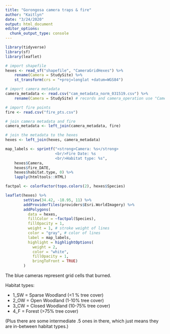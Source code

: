 ```yaml
---
title: "Gorongosa camera traps & fire"
author: "Kaitlyn"
date: "3/24/2020"
output: html_document
editor_options: 
  chunk_output_type: console
---
```


```r
library(tidyverse)
library(sf)
library(leaflet)

# import shapefile
hexes <- read_sf("shapefile", "CameraGridHexes") %>%
    rename(Camera = StudySite) %>%
    st_transform(crs = "+proj=longlat +datum=WGS84")

# import camera metadata
camera_metadata <- read.csv("cam_metadata_norm_031519.csv") %>%
    rename(Camera = StudySite) # records and camera_operation use "Camera" not "StudySite" so this allows them to join

# import fire points
fire <- read.csv("fire_pts.csv")

# join camera metadata and fire
camera_metadata <- left_join(camera_metadata, fire)

# join the metadata to the hexes
hexes <- left_join(hexes, camera_metadata)
```

```r
map_labels <- sprintf("<strong>Camera: %s</strong>
                      <br/>Fire Date: %s
                      <br/>Habitat type: %s",
    hexes$Camera, 
    hexes$fire_DATE,
    hexes$habitat.type, 0) %>% 
    lapply(htmltools::HTML)

factpal <- colorFactor(topo.colors(2), hexes$Species)

leaflet(hexes) %>%
        setView(34.42, -18.95, 11) %>%
        addProviderTiles(providers$Esri.WorldImagery) %>% 
        addPolygons(
          data = hexes,
          fillColor = ~factpal(Species),
          fillOpacity = 1, 
          weight = 1, # stroke weight of lines
          color = "gray", # color of lines
          label = map_labels,
          highlight = highlightOptions(
            weight = 2,
            color = "white",
            fillOpacity = 1,
            bringToFront = TRUE)
        )
```

The blue cameras represent grid cells that burned.

Habitat types:

+ 1_SW = Sparse Woodland (<1 % tree cover)
+ 2_OW = Open Woodland (1-10% tree cover)
+ 3_CW = Closed Woodland (10-75% tree cover)
+ 4_F = Forest (>75% tree cover)

(Plus there are some intermediate .5 ones in there, which just means they are in-between habitat types.)
